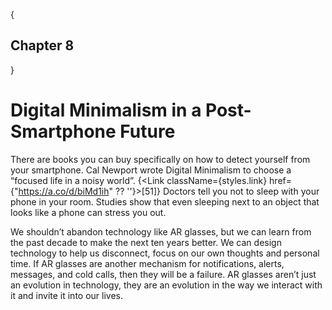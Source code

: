 
{<h2 className={styles.centerText}>Chapter 8</h2>}

# Digital Minimalism in a Post-Smartphone Future

There are books you can buy specifically on how to detect yourself from your smartphone. Cal Newport wrote Digital Minimalism to choose a “focused life in a noisy world”. {<Link className={styles.link} href={"https://a.co/d/biMd1ih" ?? ''}>[51]</Link>} Doctors tell you not to sleep with your phone in your room. Studies show that even sleeping next to an object that looks like a phone can stress you out. 

We shouldn’t abandon technology like AR glasses, but we can learn from the past decade to make the next ten years better. We can design technology to help us disconnect, focus on our own thoughts and personal time. If AR glasses are another mechanism for notifications, alerts, messages, and cold calls, then they will be a failure. AR glasses aren’t just an evolution in technology, they are an evolution in the way we interact with it and invite it into our lives.
